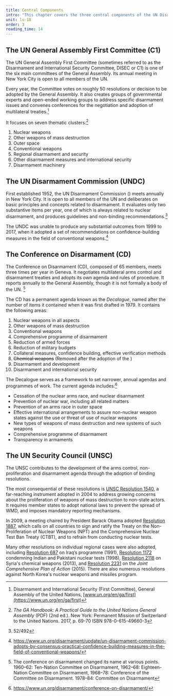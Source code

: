 ```yaml
---
title: Central Components
intro: "This chapter covers the three central components of the UN Disarmament Machinery: The General Assembly, the Disarmament Commission, and the Conference on Disarmament."
unit: lu-18
order: 3
reading_time: 14
---
```


## The UN General Assembly First Committee (C1)

The UN General Assembly First Committee (sometimes referred to as the Disarmament and International Security Committee, DISEC or C1) is one of the six main committees of the General Assembly. Its annual meeting in New York City is open to all members of the UN.

Every year, the Committee votes on roughly 50 resolutions or decision to be adopted by the General Assembly. It also creates groups of governmental experts and open-ended working groups to address specific disarmament issues and convenes conferences for the negotiation and adoption of multilateral treaties.[^1]

It focuses on seven thematic clusters:[^2]

1. Nuclear weapons
2. Other weapons of mass destruction
3. Outer space
4. Conventional weapons
5. Regional disarmament and security
6. Other disarmament measures and international security
7. Disarmament machinery

## The UN Disarmament Commission (UNDC)

First established 1952, the UN Disarmament Commission (<Term t="UNDC"/>) meets annually in New York City. It is open to all members of the UN and deliberates on basic principles and concepts related to disarmament. It evaluates only two substantive items per year, one of which is always related to nuclear disarmament, and produces guidelines and non-binding recommendations.[^3]

The UNDC was unable to produce any substantial outcomes from 1999 to 2017, when it adopted a set of recommendations on confidence-building measures in the field of conventional weapons.[^4]

## The Conference on Disarmament (CD)

<Figure
  size="large"
  src="cd.jpg"
  caption="Ambassador Amandeep Singh Gill briefs the press after the second session of the Group of Governmental Experts of the Conference of Disarmament, Geneva. 27 August 2018."
  credit="UN Geneva / Violaine Martin"
  license="cc-by-nc-nd-2"
  alt=""
></Figure>

The Conference on Disarmament (CD), composed of 65 members, meets three times per year in Geneva. It negotiates multilateral arms control and disarmament treaties and adopts its own agenda and rules of procedure. It reports annually to the General Assembly, though it is not formally a body of the UN. [^5]

The CD has a permanent agenda known as the _Decalogue_, named after the number of items it contained when it was first drafted in 1979. It contains the following areas:

1. Nuclear weapons in all aspects
2. Other weapons of mass destruction
3. Conventional weapons
4. Comprehensive programme of disarmament
5. Reduction of armed forces
6. Reduction of military budgets
7. Collateral measures, confidence building, effective verification methods
8. ~~Chemical weapons~~ (Removed after the adoption of the <Term t="CWC"/>)
6. Disarmament and development
7. Disarmament and international security

The Decalogue serves as a framework to set narrower, annual agendas and programmes of work. The current agenda includes:[^6]

- Cessation of the nuclear arms race, and nuclear disarmament
- Prevention of nuclear war, including all related matters
- Prevention of an arms race in outer space
- Effective international arrangements to assure non-nuclear weapon states against the use or threat of use of nuclear weapons
- New types of weapons of mass destruction and new systems of such weapons
- Comprehensive programme of disarmament
- Transparency in armaments

## The UN Security Council (UNSC)

<Figure
  size="full"
  src="sc.jpg"
  caption="The Security Council meets in a designated chamber in the UN Conference Building in New York City."
  credit="UN Photo / Eskinder Debebe"
  license="cc-by-4"
  alt=""
></Figure>

The UNSC contributes to the development of the arms control, non-proliferation and disarmament agenda through the adoption of binding resolutions.

The most consequential of these resolutions is [UNSC Resolution 1540](https://www.un.org/en/sc/1540/1540-fact-sheet.shtml), a far-reaching instrument adopted in 2004 to address growing concerns about the proliferation of weapons of mass destruction to non-state actors. It requires member states to adopt national laws to prevent the spread of WMD, and imposes mandatory reporting mechanisms.

In 2009, a meeting chaired by President Barack Obama adopted [Resolution 1887](http://unscr.com/en/resolutions/1887), which calls on all countries to sign and ratify the Treaty on the Non-Proliferation of Nuclear Weapons (NPT) and the Comprehensive Nuclear Test Ban Treaty (CTBT), and to refrain from conducting nuclear tests.

Many other resolutions on individual regional cases were also adopted, including [Resolution 687](http://unscr.com/en/resolutions/687) on Iraq’s <Term t="WMD"/> programme (1991), [Resolution 1172](http://unscr.com/en/resolutions/1172) condemning Indian and Pakistani nuclear tests (1998), [Resolution 2118](http://unscr.com/en/resolutions/2118) on Syria's chemical weapons (2013), and [Resolution 2231](https://www.un.org/securitycouncil/content/2231/background) on the _Joint Comprehensive Plan of Action_ (2015). There are also numerous resolutions against North Korea's nuclear weapons and missiles program.

[^1]: Disarmament and International Security (First Committee), General Assembly of the United Nations, [www.un.org/en/ga/first](https://www.un.org/en/ga/first)
[^2]: _The GA Handbook: A Practical Guide to the United Nations General Assembly_ (PDF) (2nd ed.). New York: Permanent Mission of Switzerland to the United Nations. 2017, p. 69-70 ISBN 978-0-615-49660-3
[^3]: 52/492
[^4]: https://www.un.org/disarmament/update/un-disarmament-commission-adopts-by-consensus-practical-confidence-building-measures-in-the-field-of-conventional-weapons/
[^5]: The conference on disarmament changed its name at various points. 1960–62: Ten-Nation Committee on Disarmament, 1962–68: Eighteen-Nation Committee on Disarmament, 1968–78: Conference of the Committee on Disarmament. 1978–84: Committee on Disarmament
[^6]: https://www.un.org/disarmament/conference-on-disarmament/

